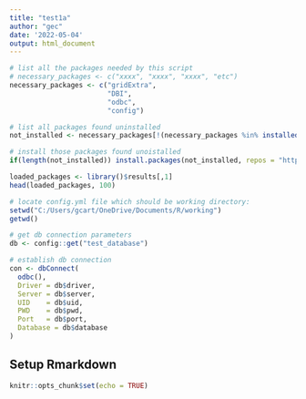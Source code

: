 ```yaml
---
title: "test1a"
author: "gec"
date: '2022-05-04'
output: html_document
---
```


```r
# list all the packages needed by this script
# necessary_packages <- c("xxxx", "xxxx", "xxxx", "etc")
necessary_packages <- c("gridExtra",
                        "DBI",
                        "odbc",
                        "config")

# list all packages found uninstalled
not_installed <- necessary_packages[!(necessary_packages %in% installed.packages()[ , "Package"])]

# install those packages found unoistalled
if(length(not_installed)) install.packages(not_installed, repos = "http://cran.us.r-project.org")

loaded_packages <- library()$results[,1]
head(loaded_packages, 100)

# locate config.yml file which should be working directory:
setwd("C:/Users/gcart/OneDrive/Documents/R/working")
getwd()

# get db connection parameters
db <- config::get("test_database")

# establish db connection
con <- dbConnect(
  odbc(),
  Driver = db$driver,
  Server = db$server,
  UID    = db$uid,
  PWD    = db$pwd,
  Port   = db$port,
  Database = db$database
)

```
















## Setup Rmarkdown
```r
knitr::opts_chunk$set(echo = TRUE)
```
